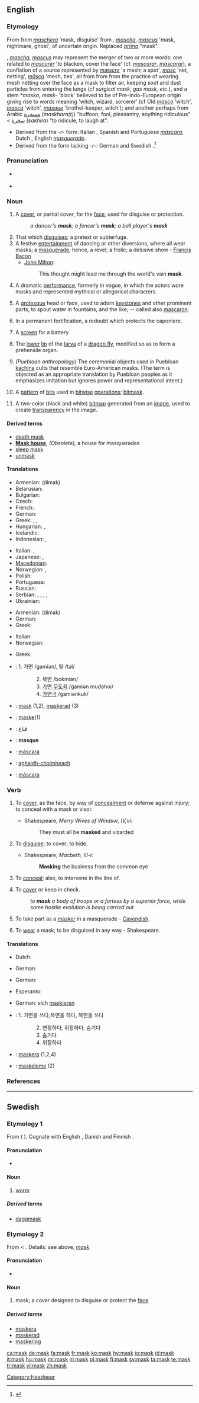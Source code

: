 ==English==
{{wikipedia}}

===Etymology===
From {{etyl|frm}} {{term|masque|lang=frm}} from {{etyl|it}} ''[[maschera]]'' 'mask, disguise' from {{etyl|ML.}} {{term|masca|lang=la}}, ''[[mascha]]'', ''[[mascus]]'' 'mask, nightmare, ghost', of uncertain origin. Replaced {{etyl|ang|-}} ''[[grima#Old English|grīma]]'' "mask".

{{etyl|ML.}} {{term|masca|lang=la}}, ''[[mascha]]'', ''[[mascus]]'' may represent the merger of two or more words: one related to {{etyl|fro|-}} ''[[mascurer]]'' 'to blacken, cover the face' (cf. {{etyl|oci|-}} ''[[mascarar]]'', {{etyl|cat|-}} ''[[mascarar]]''), a conflation of a {{etyl|gem}} source represented by {{etyl|ang|-}} ''[[mæscre#Old English|mæscre]]'' 'a mesh; a spot', {{ang}} ''[[masc#Old English|masc]]'' 'net, netting', {{etyl|goh|-}} ''[[masca#Old High German|māsca]]'' 'mesh, ties', all from {{proto|Germanic|maskō-, maskr-|mesh|lang=}} from {{proto|Indo-European|mezg-|to knit, twist|lang=}} from the practice of wearing mesh netting over the face as a mask to filter air, keeping soot and dust particles from entering the lungs (cf ''surgical mask, gas mask, etc.''), and a stem *''maska, mask-'' 'black' believed to be of Pre-Indo-European origin giving rise to words meaning 'witch, wizard, sorcerer' (cf Old {{oci}} ''[[masco]]'' 'witch', {{oci}} ''[[masca]]'' 'witch', {{fr}} ''[[masque]]'' 'brothel-keeper, witch'); and another perhaps from Arabic [[مسخرة]] (''maskhara(t)'') “buffoon, fool, pleasantry, anything ridiculous” < [[سخرة]] (''sakhira'') “to ridicule, to laugh at”.

* Derived from the ''-r-'' form: Italian {{term|maschera|lang=it}}, Spanish and Portuguese ''[[máscara]]'', Dutch {{term|masker|lang=nl}}, English ''[[masquerade]]''.
* Derived from the form lacking ''-r-'': German {{term|Maske|lang=de}} and Swedish {{term|mask|lang=sv}}.<ref>{{R:EWddS|ed=22}}</ref>

===Pronunciation===
* {{a|RP}} {{IPA|/mɑːsk/}}
* {{a|US}} {{IPA|/mæsk/}}
*: {{rhymes|ɑːsk}}

===Noun===
{{en-noun}}

# A [[cover]], or partial cover, for the [[face]], used for disguise or protection.
#: ''a dancer's '''mask'''; a fencer's '''mask'''; a ball player's '''mask'''''
# That which [[disguise]]s; a pretext or subterfuge.
# A festive [[entertainment]] of dancing or other diversions, where all wear masks; a [[masquerade]]; hence, a revel; a frolic; a delusive show - [[w:Francis Bacon|Francis Bacon]]
#* [[w:John Milton|John Milton]]:
#*: This thought might lead me through the world's vain '''mask'''.
# {{obsolete}} A dramatic [[performance]], formerly in vogue, in which the actors wore masks and represented mythical or allegorical characters.
# {{architecture}} A [[grotesque]] head or face, used to adorn [[keystone]]s and other prominent parts, to spout water in fountains, and the like; -- called also [[mascaron]].
# {{context|fortification}} In a permanent fortification, a redoubt which protects the caponiere.
# {{context|fortification}} A [[screen]] for a battery
# {{zoology}} The [[lower]] [[lip]] of the [[larva]] of a [[dragon fly]], modified so as to form a prehensile organ.
# ''(Puebloan anthropology)'' The ceremonial objects used in Puebloan [[kachina]] cults that resemble Euro-American masks. (The term is objected as an appropriate translation by Puebloan peoples as it emphasizes imitation but ignores power and representational intent.)
# {{computing|programming}} A [[pattern]] of [[bit]]s used in [[bitwise]] [[operation]]s; [[bitmask]].
# {{computer|graphics}} A two-color (black and white) [[bitmap]] generated from an [[image]], used to create [[transparency]] in the image.

====Derived terms====
* [[death mask]]
* '''[[Mask house]]''', ''(Obsolete),'' a house for masquerades<!-- check capitalisation -->
* [[sleep mask]]
* [[unmask]]

====Translations====
{{trans-top|A cover, or partial cover, for the face, used for disguise or protection}}
* Armenian: {{t-|hy|դիմակ}} (dimak)
* Belarusian: {{t-|be|маска|xs=Belarusian}}
* Bulgarian: {{t+|bg|маска|f}}
* Czech: {{t-|cs|maska|f}}
* French: {{t+|fr|masque|m}}
* German: {{t+|de|Maske|f}}
* Greek: {{t|el|προσωπίδα|f|tr=prosopida}},  {{t+|el|μάσκα|f|tr=maska}},  {{t|el|προσωπείο|n|tr=prosopeio}}
* Hungarian: {{t+|hu|maszk}}, {{t+|hu|álarc}}
* Icelandic: {{t+|is|gríma|f}}
* Indonesian: {{t+|id|topeng|xs=Indonesian}}, {{t-|id|masker|xs=Indonesian}}
{{trans-mid}}
* Italian: {{t+|it|maschera|f}}, {{t-|it|mascherina|f}}
* Japanese: {{t-|ja|仮面}}, {{t+|ja|マスク}}
* [[Macedonian]]: {{t-|mk|маска}}
* Norwegian: {{t-|no|maske|m+f}},  {{t|no|maska|f}}
* Polish: {{t+|pl|maska|f}}
* Portuguese: {{t+|pt|máscara|f}}
* Russian: {{t+|ru|маска|f}}
* Serbian: {{t|sr|кринка|f|sc=Cyrl}}, {{t-|sr|маска|f|sc=Cyrl}}, {{t|sr|крабуља|f|sc=Cyrl}}, {{t|sr|ličina|f|sc=Cyrl}}, {{t|sr|obrazina|f|sc=Cyrl}}
* Ukrainian: {{t+|uk|маска|f|xs=Ukrainian}}
{{trans-bottom}}

{{trans-top|That which disguises}}
* Armenian: {{t-|hy|դիմակ}} (dimak)
* German: {{t+|de|Maske|f}}
* Greek: {{t|el|μεταμφίεση|f|tr=metamfiesi}}
{{trans-mid}}
* Italian: {{t+|it|maschera|f}}
* Norwegian: {{t-|no|maske|m+f}}
{{trans-bottom}}

{{trans-top|A festive entertainment}}
* Greek: {{t|el|μεταμφίεση|f|tr=metamfiesi}}
{{trans-mid}}
{{trans-bottom}}

{{trans-top|A dramatic performance in which the actors wore masks}}
{{trans-mid}}
{{trans-bottom}}

{{trans-top|(architecture) A grotesque head or face}}
{{trans-mid}}
{{trans-bottom}}

{{trans-top|(Fortification) A redoubt which protects the caponiere}}
{{trans-mid}}
{{trans-bottom}}

{{trans-top|(Fortification): A screen for a battery}}
{{trans-mid}}
{{trans-bottom}}

{{trans-top|(zoology) The lower lip of the larva of a dragon fly}}
{{trans-mid}}
{{trans-bottom}}

{{checktrans-top}}
* {{ttbc|Korean}}: 1. 가면 /gamiən/, 탈 /tal/
::: 2. 복면 /bokmiən/
::: 3. [[masquerade|가면 무도회]] /gamiən mudohoi/
::: 4. [[masquerade|가면극]] /gamiənkuk/
* {{ttbc|Swedish}}: [[mask#Swedish|mask]] (1,2), [[maskerad]] (3)
* {{ttbc|Turkish}}: [[maske]](1)
* {{ttbc|Arabic}}: قناع
* {{ttbc|French}}: '''masque'''
* {{ttbc|Portuguese}}: [[máscara]] {{f}}
* {{ttbc|Scottish Gaelic}}: [[aghaidh-choimheach]] {{f}}
* {{ttbc|Spanish}}: [[máscara]] {{f}}
{{trans-bottom}}

===Verb===
{{en-verb}}

# {{transitive}} To [[cover]], as the face, by way of [[concealment]] or defense against injury; to conceal with a mask or visor.
#* Shakespeare, ''Merry Wives of Windsor, IV,vi'':
#*: They must all be '''masked''' and vizarded
# {{transitive}} To [[disguise]]; to cover; to hide.
#* Shakespeare, ''Macbeth, III-i'':
#*: '''Masking''' the business from the common eye
# {{military|transitive}} To [[conceal]]; also, to intervene in the line of.
# {{military|transitive}} To [[cover]] or keep in check.
#: ''to '''mask''' a body of troops or a fortess by a superior force, while some hostile evolution is being carried out''
# {{intransitive}} To take part as a [[masker]] in a masquerade - [[Cavendish]].
# {{intransitive}} To [[wear]] a mask; to be disguised in any way - Shakespeare.

====Translations====
{{trans-top|To cover, as the face, by way of concealment or defense against injury}}
* Dutch: {{t|nl|maskeren}}
{{trans-mid}}
* German: {{t-|de|maskieren}}
{{trans-bottom}}

{{trans-top|To disguise; to cover; to hide}}
* German: {{t-|de|maskieren}}
{{trans-mid}}
{{trans-bottom}}

{{trans-top|(military) To conceal; also, to intervene in the line of}}
{{trans-mid}}
{{trans-bottom}}

{{trans-top|(military) To cover or keep in check}}
{{trans-mid}}
{{trans-bottom}}

{{trans-top|To take part as a masker in a masquerade}}
{{trans-mid}}
{{trans-bottom}}

{{trans-top|To wear a mask; to be disguised in any way}}
* Esperanto: {{t-|eo|maski|xs=Esperanto}}
{{trans-mid}}
* German: sich [[maskieren]]
{{trans-bottom}}

{{checktrans-top}}
* {{ttbc|Korean}}: 1. 가면을 쓰다,복면을 하다, 복면을 쓰다
::: 2. 변장하다, 위장하다, 숨기다
::: 3. 숨기다
::: 4. 위장하다
* {{ttbc|Swedish}}: [[maskera]] (1,2,4)
* {{ttbc|Turkish}}: [[maskeleme]] (2)
{{trans-bottom}}

===References===
<references/>

----

==Swedish==

===Etymology 1===
From {{etyl|non}} {{term|maðkr|lang=sv}} ({{etyl|gmq-osw}} {{term|maþker|lang=non}}). Cognate with English {{term|mawk|lang=en}}, Danish {{term|maddike|lang=da}} and Finnish {{term|matikka|lang=fi}}.

====Pronunciation====
* {{audio|Sv-mask.ogg|audio}}

====Noun====
{{sv-noun-reg-ar}}
{{infl|sv|noun|g=c}}

# [[worm]]

=====Derived terms=====
* [[daggmask]]

===Etymology 2===
From {{etyl|fr|sv}} {{term|masque|lang=fr}} < {{etyl|la|sv}} {{term|masca|lang=la}}. Details: see above, ''[[#English|mask]]''.

====Pronunciation====
* {{audio|Sv-mask.ogg|audio}}

====Noun====
{{sv-noun-reg-er}}
{{infl|sv|noun|g=c}}

# mask; a cover designed to disguise or protect the [[face]]

=====Derived terms=====
* [[maskera]]
* [[maskerad]]
* [[maskering]]

[[Category:Headgear]]

[[ca:mask]]
[[de:mask]]
[[fa:mask]]
[[fr:mask]]
[[ko:mask]]
[[hy:mask]]
[[io:mask]]
[[id:mask]]
[[it:mask]]
[[hu:mask]]
[[ml:mask]]
[[nl:mask]]
[[pl:mask]]
[[fi:mask]]
[[sv:mask]]
[[ta:mask]]
[[te:mask]]
[[tr:mask]]
[[vi:mask]]
[[zh:mask]]